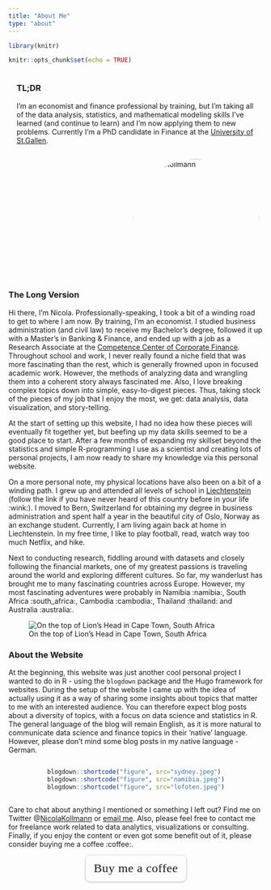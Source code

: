 ```yaml
---
title: "About Me"
type: "about"
---
```


```r
library(knitr)
```

```r
knitr::opts_chunk$set(echo = TRUE)
```

<style>
.tldr{display: flex; flex-direction: row-reverse; flex-wrap: wrap}
.imageCont{display: flex; flex-direction: row; flex-wrap: wrap; max-width: 100%; align-items: center; justify-content: center}
.imageCont img {max-width: 175px; height: 100%; object-fit: cover}
.imageCont figure{margin: 0 5px; height: 175px}
.headerImg{margin: 0 0.5rem; display: flex; justify-content: center; overflow: hidden; border-radius: 50%; width: 250px; height: 250px; border: 3px double var(--content); box-shadow: var(--mainShadow)}
.tldr-text{flex: 45%; margin: 0 1rem}
.headerImg img{width: 250px; margin: 0 auto; height: 250px; object-fit: cover; mix-blend-mode: normal}
</style>

<div class='tldr'>
<div class='tldr-text'>
### TL;DR
I'm an economist and finance professional by training, but I'm taking all of the data analysis, statistics, and mathematical modeling skills I've learned (and continue to learn) and I'm now applying them to new problems. Currently I'm a PhD candidate in Finance at the [University of St.Gallen](https://unisg.ch/). 
</div>
<div class='headerImg'>
![Nicola Kollmann](https://avatars3.githubusercontent.com/u/57948862?s=460&u=258033fc01717effe401fe98fa3bf70054d66d00&v=4){style="border-radius:50%"}

</div>
</div>
 
### The Long Version
Hi there, I’m Nicola. Professionally-speaking, I took a bit of a winding road to get to where I am now. By training, I’m an economist. I studied business administration (and civil law) to receive my Bachelor's degree, followed it up with a Master’s in Banking & Finance, and ended up with a job as a Research Associate at the [Competence Center of Corporate Finance](https://aca.unisg.ch/en/arbeitsgebiete/arnold). Throughout school and work, I never really found a niche field that was more fascinating than the rest, which is generally frowned upon in focused academic work. However, the methods of analyzing data and wrangling them into a coherent story always fascinated me. Also, I love breaking complex topics down into simple, easy-to-digest pieces. Thus, taking stock of the pieces of my job that I enjoy the most, we get: data analysis, data visualization, and story-telling. 

At the start of setting up this website, I had no idea how these pieces will eventually fit together yet, but beefing up my data skills seemed to be a good place to start. After a few months of expanding my skillset beyond the statistics and simple R-programming I use as a scientist and creating lots of personal projects, I am now ready to share my knowledge via this personal website.

On a more personal note, my physical locations have also been on a bit of a winding path. I grew up and attended all levels of school in [Liechtenstein](https://tourismus.li/en/) (follow the link if you have never heard of this country before in your life :wink:). I moved to Bern, Switzerland for obtaining my degree in business administration and spent half a year in the beautiful city of Oslo, Norway as an exchange student. Currently, I am living again back at home in Liechtenstein. In my free time, I like to play football, read, watch way too much Netflix, and hike. 

Next to conducting research, fiddling around with datasets and closely following the financial markets, one of my greatest passions is traveling around the world and exploring different cultures. So far, my wanderlust has brought me to many fascinating countries across Europe. However, my most fascinating adventures were probably in Namibia :namibia:, South Africa :south_africa:, Cambodia :cambodia:, Thailand :thailand: and Australia :australia:.

![On the top of Lion's Head in Cape Town, South Africa](capetown.jpeg)

### About the Website

At the beginning, this website was just another cool personal project I wanted to do in R - using the `blogdown` package and the Hugo framework for websites. During the setup of the website I came up with the idea of actually using it as a way of sharing some insights about topics that matter to me with an interested audience. You can therefore expect blog posts about a diversity of topics, with a focus on data science and statistics in R. The general language of the blog will remain English, as it is more natural to communicate data science and finance topics in their 'native' language. However, please don't mind some blog posts in my native language - German.

<div class='imageCont'>
```r
blogdown::shortcode("figure", src="sydney.jpeg")
blogdown::shortcode("figure", src="namibia.jpeg")
blogdown::shortcode("figure", src="lofoten.jpeg")
```
</div>

Care to chat about anything I mentioned or something I left out? Find me on Twitter @[NicolaKollmann](https://twitter.com/NicolaKollmann) or [email me](mailto:nicola@kollmann.li). Also, please feel free to contact me for freelance work related to data analytics, visualizations or consulting. Finally, if you enjoy the content or even got some benefit out of it, please consider buying me a coffee :coffee:.

<style>
.bmc-button 
img{height: 34px !important;width: 35px !important;margin-bottom: 1px !important;box-shadow: none !important;border: none !important;vertical-align: middle !important;}
.bmc-button{padding: 7px 15px 7px 10px !important;line-height: 35px !important;height:51px !important;text-decoration: none !important;display:inline-flex !important;color:--content !important;background-color:--page !important;border-radius: 8px !important;border: 1px solid transparent !important;font-size: 24px !important;letter-spacing: 0.6px !important;box-shadow: 0px 1px 2px rgba(190, 190, 190, 0.5) !important;-webkit-box-shadow: 0px 1px 2px 2px rgba(190, 190, 190, 0.5) !important;margin: 0 auto !important;font-family:'Cookie', cursive !important;-webkit-box-sizing: border-box !important;box-sizing: border-box !important;}
.bmc-button:hover, .bmc-button:active, .bmc-button:focus {-webkit-box-shadow: 0px 1px 2px 2px rgba(190, 190, 190, 0.5) !important;text-decoration: none !important;box-shadow: 0px 1px 2px 2px rgba(190, 190, 190, 0.5) !important;opacity: 0.85 !important;color:#ffffff !important;}
</style>

<link href="https://fonts.googleapis.com/css?family=Cookie" rel="stylesheet">

<center><a class="bmc-button" target="_blank" href="https://www.buymeacoffee.com/nicolakollmann"><span style="margin-left:5px;font-size:24px !important;">Buy me a coffee</span></a></center>
